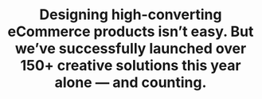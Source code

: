 ---
title: "Designing high-converting eCommerce products isn’t easy. But we’ve successfully launched over 150+ creative solutions this year alone — and counting."
shape1: "/assets/imgs/shape/img-s-47.png"
shape2: "/assets/imgs/shape/img-s-47-light.png"
value: 150
---